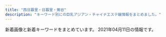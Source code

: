 ```yaml
---
title: "西日暮里・日暮里・鶯谷"
description: "キーワード別にの巨乳アジアン・チャイナエステ嬢情報をまとめました。"
---
```


新着画像と新着キーワードをまとめています。
2021年04月11日の情報です。

<DmmAffiliateIns />
<KeywordTable
  shops={
    [
    {
        "keywords": {},
        "station": "JR\u897f\u65e5\u66ae\u91cc\u99c5",
        "url": "http://onkyoukou.tyo.cm/",
        "img_links": [],
        "name": "\u6e29\u99a8\u6e2f-\u304a\u3093\u304d\u3087\u3046\u3053\u3046-"
    },
    {
        "url": "http://reijin.xyz.mn/",
        "name": "\u9e97\u4eba",
        "station": "JR\u65e5\u66ae\u91cc\u99c5\u6771\u53e3",
        "img_links": [],
        "keywords": {}
    },
    {
        "keywords": {
            "D": 50,
            "F": 3,
            "E": 6,
            "94": 3,
            "C": 18,
            "86": 19,
            "85": 17
        },
        "url": "http://www.mac-riraku106.xyz/",
        "name": "\u306f\u305f\u3061",
        "img_links": [
            "http://www.mac-riraku106.xyz/uploads/200325/1-2003251H312V4.jpg",
            "http://www.mac-riraku106.xyz/uploads/191008/1-19100Q5451M20.jpg",
            "http://www.mac-riraku106.xyz/uploads/191209/1-1912091229204E.jpg",
            "http://www.mac-riraku106.xyz/uploads/190723/1-2.jpg",
            "http://www.mac-riraku106.xyz/uploads/190926/1-1Z926131T2408.jpg",
            "http://www.mac-riraku106.xyz/uploads/190906/1-1ZZ6125225A4.jpg",
            "http://www.mac-riraku106.xyz/uploads/200818/1-200QQ55415J4.jpg",
            "http://www.mac-riraku106.xyz/uploads/191106/1-191106092J62Y.jpg",
            "http://www.mac-riraku106.xyz/static/picture/top-img09.png",
            "http://www.mac-riraku106.xyz/uploads/200801/1-200P1110412514.jpg",
            "http://www.mac-riraku106.xyz/uploads/190723/21-1.jpg",
            "http://www.mac-riraku106.xyz/uploads/200310/1-20031013091I08.jpg",
            "http://www.mac-riraku106.xyz/uploads/190926/1-1Z926131R6102.jpg",
            "http://www.mac-riraku106.xyz/uploads/191106/1-191106092T0531.jpg",
            "http://www.mac-riraku106.xyz/static/picture/2.jpg",
            "http://www.mac-riraku106.xyz/uploads/200501/1-200501144951148.jpg",
            "http://www.mac-riraku106.xyz/uploads/190906/1-1ZZ612503C39.jpg",
            "http://www.mac-riraku106.xyz/uploads/191106/1-191106092S0357.jpg",
            "http://www.mac-riraku106.xyz/static/picture/michi02.png",
            "http://www.mac-riraku106.xyz/uploads/200501/1-200501125150516.jpg",
            "http://www.mac-riraku106.xyz/uploads/191128/1-19112Q31009521.jpg",
            "http://www.mac-riraku106.xyz/uploads/190723/30-1.jpg",
            "http://www.mac-riraku106.xyz/uploads/200501/1-200501145002a7.jpg",
            "http://www.mac-riraku106.xyz/uploads/200818/1-200QQ5535E92.jpg",
            "http://www.mac-riraku106.xyz/uploads/190826/1-1ZR614462Qa.jpg",
            "http://www.mac-riraku106.xyz/uploads/190723/25-1.jpg",
            "http://www.mac-riraku106.xyz/uploads/200501/1-200501125159161.jpg",
            "http://www.mac-riraku106.xyz/static/picture/top-img03.png",
            "http://www.mac-riraku106.xyz/uploads/191128/1-19112Q3102OP.jpg",
            "http://www.mac-riraku106.xyz/uploads/191219/1-19121912423J29.jpg",
            "http://www.mac-riraku106.xyz/static/picture/top-img01.png",
            "http://www.mac-riraku106.xyz/uploads/200801/1-200P1110631926.jpg",
            "http://www.mac-riraku106.xyz/uploads/190723/10-1.jpg",
            "http://www.mac-riraku106.xyz/static/picture/1.jpg",
            "http://www.mac-riraku106.xyz/uploads/200317/1-20031G44220J0.jpg",
            "http://www.mac-riraku106.xyz/uploads/200325/1-2003251H340B9.jpg",
            "http://www.mac-riraku106.xyz/uploads/200310/1-200310130Z0421.jpg",
            "http://www.mac-riraku106.xyz/uploads/200608/1-20060Q02506204.jpg",
            "http://www.mac-riraku106.xyz/uploads/191219/1-191219124141563.jpg",
            "http://www.mac-riraku106.xyz/uploads/200501/1-200501125300127.jpg",
            "http://www.mac-riraku106.xyz/uploads/190723/34-1.jpg",
            "http://www.mac-riraku106.xyz/uploads/190723/23-3.jpg",
            "http://www.mac-riraku106.xyz/static/picture/call.png",
            "http://www.mac-riraku106.xyz/uploads/190723/23-1.jpg",
            "http://www.mac-riraku106.xyz/uploads/200317/1-20031G44235R7.jpg",
            "http://www.mac-riraku106.xyz/uploads/200501/1-200501145011C2.jpg",
            "http://www.mac-riraku106.xyz/static/picture/michi01.png",
            "http://www.mac-riraku106.xyz/uploads/190723/1-1.jpg",
            "http://www.mac-riraku106.xyz/static/picture/top-img02.png",
            "http://www.mac-riraku106.xyz/uploads/200818/1-200QQ554231G.jpg",
            "http://www.mac-riraku106.xyz/uploads/190723/10-2.jpg",
            "http://www.mac-riraku106.xyz/uploads/191209/1-191209123459153.jpg",
            "http://www.mac-riraku106.xyz/static/picture/tel.png",
            "http://www.mac-riraku106.xyz/uploads/191128/1-19112Q3111UF.jpg",
            "http://www.mac-riraku106.xyz/uploads/200501/1-200501125251121.jpg",
            "http://www.mac-riraku106.xyz/uploads/190826/1-1ZR6144611E0.jpg",
            "http://www.mac-riraku106.xyz/uploads/200608/1-20060Q0251EY.jpg",
            "http://www.mac-riraku106.xyz/uploads/190723/23-2.jpg",
            "http://www.mac-riraku106.xyz/uploads/191008/1-19100Q5453V63.jpg",
            "http://www.mac-riraku106.xyz/uploads/190723/33-1.jpg",
            "http://www.mac-riraku106.xyz/uploads/200801/1-200P1110A4M2.jpg",
            "http://www.mac-riraku106.xyz/uploads/191209/1-191209122ZY50.jpg",
            "http://www.mac-riraku106.xyz/uploads/200310/1-200310130925920.jpg",
            "http://www.mac-riraku106.xyz/uploads/200317/1-20031G4420c38.jpg"
        ],
        "station": "JR\u65e5\u66ae\u91cc\u99c5\u5357\u53e3"
    },
    {
        "url": "http://www.es-ms.work/",
        "name": "\u685c\u306e\u5bb6",
        "station": "JR\u9daf\u8c37\u99c5\u5317\u53e3",
        "keywords": {},
        "img_links": [
            "http://www.es-ms.work/img/rina1.jpg",
            "http://www.es-ms.work/images/int1.jpg",
            "http://www.es-ms.work/images/tg.jpg",
            "http://www.es-ms.work/images/interior_t.jpg",
            "http://www.es-ms.work/images/s1.png",
            "http://www.es-ms.work/images/int2.jpg",
            "http://www.es-ms.work/images/rec1.jpg",
            "http://www.es-ms.work/images/news.jpg",
            "http://www.es-ms.work/img/kaya1.jpg",
            "http://www.es-ms.work/images/staff_t.jpg",
            "http://www.es-ms.work/images/1.jpg",
            "http://www.es-ms.work/images/sys.jpg",
            "http://www.es-ms.work/img/sayuri1.jpg",
            "http://www.es-ms.work/images/3.jpg",
            "http://www.es-ms.work/staff/kaya.jpg",
            "http://www.es-ms.work/images/ac1.jpg",
            "http://www.es-ms.work/staff/rina.jpg",
            "http://www.es-ms.work/images/head.jpg",
            "http://www.es-ms.work/images/rec2.jpg",
            "http://www.es-ms.work/staff/sayuri.jpg",
            "http://www.es-ms.work/images/2.jpg"
        ]
    },
    {
        "station": "\u65e5\u66ae\u91cc\u99c5\u6771\u53e3",
        "name": "\u672a\u6765",
        "keywords": {},
        "img_links": [
            "http://www.relax-mirai.info/images/m03.jpg",
            "http://www.relax-mirai.info/images/sayuri1.jpg",
            "http://www.relax-mirai.info/i/images/sayuri1.jpg",
            "http://www.relax-mirai.info/images/qr.jpg",
            "http://www.relax-mirai.info/i/images/momo1.jpg",
            "http://www.relax-mirai.info/images/info01.jpg",
            "http://www.relax-mirai.info/gals/emi1.jpg",
            "http://www.relax-mirai.info/i/120/sayuri1.jpg",
            "http://www.relax-mirai.info/gals/kaka1.jpg",
            "http://www.relax-mirai.info/images/info02.jpg",
            "http://www.relax-mirai.info/images/momo1.jpg",
            "http://www.relax-mirai.info/images/m02.jpg",
            "http://www.relax-mirai.info/images/m04.jpg",
            "http://www.relax-mirai.info/gals/risa1.jpg",
            "http://www.relax-mirai.info/gals/aki1.jpg",
            "http://www.relax-mirai.info/images/risa1.jpg"
        ],
        "url": "http://www.relax-mirai.info/"
    },
    {
        "img_links": [
            "http://minopom.xyz/uploads/allimg/210410/1-2104101450455A.jpg",
            "http://minopom.xyz/picture/room3.jpg",
            "http://minopom.xyz/uploads/allimg/210410/1-210410145124148.jpg",
            "http://minopom.xyz/uploads/210406/1-210406143244C2.jpg",
            "http://www.minopom.xyz/picture/img.site-builder.jpg",
            "http://www.minopom.xyz/uploads/allimg/210410/1-21041014500NX.jpg",
            "http://www.minopom.xyz/picture/totop_04.png",
            "http://minopom.xyz/uploads/allimg/210410/1-210410144U4934.jpg",
            "http://www.minopom.xyz/uploads/allimg/210410/1-210410145204C9.jpg",
            "http://minopom.xyz/uploads/allimg/210406/1-21040614313L45.jpg",
            "http://minopom.xyz/uploads/allimg/210410/1-21041014413S64.jpg",
            "http://minopom.xyz/uploads/allimg/210410/1-21041014500NX.jpg",
            "http://www.minopom.xyz/uploads/allimg/210410/1-210410144U4934.jpg",
            "http://www.minopom.xyz/picture/head.jpg",
            "http://minopom.xyz/picture/head.jpg",
            "http://minopom.xyz/uploads/allimg/210410/1-210410144323118.jpg",
            "http://www.minopom.xyz/uploads/allimg/210410/1-21041014450GC.jpg",
            "http://minopom.xyz/picture/room1.jpg",
            "http://www.minopom.xyz/uploads/allimg/210410/1-210410144323118.jpg",
            "http://minopom.xyz/uploads/allimg/210410/1-210410144PY50.jpg",
            "http://minopom.xyz/picture/room2.jpg",
            "http://minopom.xyz/uploads/allimg/210410/1-210410145204C9.jpg",
            "http://minopom.xyz/uploads/210406/1-210406143111G0.jpg",
            "http://www.minopom.xyz/uploads/allimg/210410/1-2104101450455A.jpg",
            "http://minopom.xyz/uploads/210406/1-2104061433121E.jpg",
            "http://minopom.xyz/picture/totop_04.png",
            "http://minopom.xyz/uploads/allimg/210410/1-21041014450GC.jpg",
            "http://minopom.xyz/picture/img.site-builder.jpg",
            "http://www.minopom.xyz/uploads/allimg/210410/1-210410145124148.jpg",
            "http://www.minopom.xyz/uploads/allimg/210410/1-21041014413S64.jpg"
        ],
        "name": "\u30ed\u30fc\u30ba",
        "station": "JR\u7530\u7aef\u99c5",
        "keywords": {
            "\u4e73": 4
        },
        "url": "http://minopom.xyz/"
    },
    {
        "name": "\u6797\u30de\u30c3\u30b5\u30fc\u30b8",
        "url": "http://www.night.ne.jp/tokyo/hayasi/",
        "keywords": {},
        "img_links": [
            "http://www.night.ne.jp/nightnet/img/15.jpg",
            "http://www.night.ne.jp/_format/P/img/index_enter_1.jpg",
            "http://www.night.ne.jp/tokyo/hayasi/img/index_top.jpg",
            "http://www.night.ne.jp/tokyo/hayasi/img/index_view.jpg",
            "http://www.night.ne.jp/tokyo/hayasi/img/view_4.jpg",
            "http://www.night.ne.jp/tokyo/hayasi/img/view_1.jpg",
            "http://www.night.ne.jp/nightnet/img/17.jpg",
            "http://www.night.ne.jp/_format/P/img/over_msg_02.jpg",
            "http://www.night.ne.jp/nightnet/img/9.jpg",
            "http://www.night.ne.jp/nightnet/img/4.jpg",
            "http://www.night.ne.jp/tokyo/hayasi/img/view_2.jpg",
            "http://www.night.ne.jp/nightnet/img/8.jpg",
            "http://www.night.ne.jp/nightnet/img/2.jpg",
            "http://www.night.ne.jp/tokyo/hayasi/img/view_6.jpg",
            "http://www.night.ne.jp/tokyo/hayasi/img/index.jpg",
            "http://www.night.ne.jp/_format/P/img/over_msg_01.jpg",
            "http://www.night.ne.jp/_format/W/img/whats_view.jpg",
            "http://www.night.ne.jp/nightnet/img/13.jpg",
            "http://www.night.ne.jp/nightnet/img/7.jpg",
            "http://www.night.ne.jp/tokyo/hayasi/img/qr_code.jpg",
            "http://www.night.ne.jp/nightnet/img/12a.jpg",
            "http://www.night.ne.jp/nightnet/img/3.jpg",
            "http://www.night.ne.jp/nightnet/img/1.jpg",
            "http://www.night.ne.jp/nightnet/img/14.jpg",
            "http://www.night.ne.jp/tokyo/hayasi/img/view_3.jpg",
            "http://www.night.ne.jp/nightnet/img/16.jpg",
            "http://www.night.ne.jp/nightnet/img/6.jpg",
            "http://www.night.ne.jp/tokyo/hayasi/img_staff/g_7181.jpg",
            "http://www.night.ne.jp/tokyo/hayasi/img/view_5.jpg",
            "http://www.night.ne.jp/nightnet/img/10.jpg",
            "http://www.night.ne.jp/_format/P/img/whats_news.jpg",
            "http://www.night.ne.jp/nightnet/img/11.jpg",
            "http://www.night.ne.jp/nightnet/img/5.jpg"
        ],
        "station": "JR\u65e5\u66ae\u91cc\u99c5"
    },
    {
        "img_links": [
            "http://flowerscent.este.work/2/uploadimg/1600260826.jpg",
            "http://flowerscent.este.work/head_2_4691_1553674270815382.png",
            "http://flowerscent.este.work/2/uploadimg/1616469849.jpg",
            "http://flowerscent.este.work/2/uploadimg/1599833697.jpg",
            "http://flowerscent.este.work/head_1_4691_1553674270167089.png",
            "http://flowerscent.este.work/head_3_4691_1556258938113847.png"
        ],
        "station": "JR\u897f\u65e5\u66ae\u91cc\u99c5",
        "url": "http://flowerscent.este.work/",
        "keywords": {
            "83": 36,
            "86": 24,
            "87": 12,
            "D": 24,
            "C": 36,
            "E": 12
        },
        "name": "\u3075\u308f\u3075\u308f"
    },
    {
        "url": "http://chou.ies.bz/",
        "name": "\u706f\u308a\u5c4b",
        "img_links": [
            "http://chou.ies.bz/images/mobile.png",
            "http://chou.ies.bz/photos/sites/85/2019/07/2019070509385227.jpg",
            "http://chou.ies.bz/images/n1.jpg",
            "http://chou.ies.bz/images/s_staff.jpg",
            "http://chou.ies.bz/photos/sites/85/2020/10/2020100610383828.jpg",
            "http://chou.ies.bz/images/n3.png",
            "http://chou.ies.bz/photos/sites/85/2020/12/2020121802483415.jpg",
            "http://chou.ies.bz/photos/sites/85/2019/07/2019070106320474.jpg",
            "http://chou.ies.bz/photos/sites/85/2019/06/2019062803491517.jpg",
            "http://chou.ies.bz/photos/sites/85/2019/07/2019070106340260.jpg",
            "http://chou.ies.bz/images/s_news.png",
            "http://chou.ies.bz/images/s3.png",
            "http://chou.ies.bz/photos/sites/85/2020/12/2020120204265615.jpg",
            "http://chou.ies.bz/photos/sites/85/2020/12/2020120204150858.jpg",
            "http://chou.ies.bz/images/top.png",
            "http://chou.ies.bz/images/s_pick.png",
            "http://chou.ies.bz/images/s1.png",
            "http://chou.ies.bz/photos/sites/85/2019/07/2019070106333414.jpg",
            "http://chou.ies.bz/photos/sites/85/2019/07/2019070106330942.jpg",
            "http://chou.ies.bz/photos/sites/85/2020/10/2020100610370157.jpg",
            "http://chou.ies.bz/photos/sites/85/2019/12/2019120602315853.jpg"
        ],
        "keywords": {
            "D": 7,
            "87": 1,
            "86": 6,
            "C": 1,
            "84": 1
        },
        "station": "JR\u897f\u65e5\u66ae\u91cc\u99c5"
    },
    {
        "name": "\u30bd\u30d5\u30a3\u30a2",
        "img_links": [
            "https://www.sofia-est.com/img/girl/thumb/s97_2.jpg",
            "https://www.sofia-est.com/img/girl/list/s81_list.jpg",
            "https://www.sofia-est.com/img/girl/thumb/s81_1.jpg",
            "https://www.sofia-est.com/img/material/gm2_rollout.png",
            "https://www.sofia-est.com/img/material/noimg_m.jpg",
            "https://www.sofia-est.com/img/girl/list/s94_list.jpg",
            "https://www.sofia-est.com/img/girl/list/s100_list.jpg",
            "https://www.sofia-est.com/img/material/top_movie.png",
            "https://www.sofia-est.com/img/material/photo4.jpg",
            "https://www.sofia-est.com/img/material/mob_t4.jpg",
            "https://www.sofia-est.com/img/girl/main/s106_1.jpg",
            "https://www.sofia-est.com/img/girl/pickup/pickup20200111122329.jpg",
            "https://www.sofia-est.com/img/girl/main/s100_1.jpg",
            "https://www.sofia-est.com/img/what/coupon202009.png",
            "https://www.sofia-est.com/img/material/page3_1_subt1.png",
            "https://www.sofia-est.com/img/girl/thumb/s81_2.jpg",
            "https://www.sofia-est.com/img/girl/main/s111_1.jpg",
            "https://www.sofia-est.com/img/girl/thumb/s99_2.jpg",
            "https://www.sofia-est.com/img/material/page8_subt2.png",
            "https://www.sofia-est.com/img/material/sd_rt_btn.png",
            "https://www.sofia-est.com/img/material/mob_m3_rev1.jpg",
            "https://www.sofia-est.com/img/girl/main/s85_1.jpg",
            "https://www.sofia-est.com/img/girl/thumb/s85_2.jpg",
            "https://www.sofia-est.com/img/girl/thumb/s89_2.jpg",
            "https://www.sofia-est.com/img/material/page6_subt2.png",
            "https://www.sofia-est.com/img/material/page5_subt2.png",
            "https://www.sofia-est.com/img/material/mob_t5.jpg",
            "https://www.sofia-est.com/img/girl/list/s89_list.jpg",
            "https://www.sofia-est.com/img/girl/thumb/s94_1.jpg",
            "https://www.sofia-est.com/img/girl/thumb/s94_2.jpg",
            "https://www.sofia-est.com/img/material/top_kodawari.png",
            "https://www.sofia-est.com/img/material/gm1_rollout.png",
            "https://www.sofia-est.com/img/material/mob_t1.jpg",
            "https://www.sofia-est.com/img/girl/thumb/s57_1.jpg",
            "https://www.sofia-est.com/img/material/pagetop_rollout.png",
            "https://www.sofia-est.com/img/girl/thumb/s106_4.jpg",
            "https://www.sofia-est.com/img/material/gm3_rollout.png",
            "https://www.sofia-est.com/img/material/photobig.jpg",
            "https://www.sofia-est.com/img/girl/pickup/pickup20190509222453.jpg",
            "https://www.sofia-est.com/img/girl/list/s106_list.jpg",
            "https://www.sofia-est.com/img/girl/pickup/pickup20191220093623.jpg",
            "https://www.sofia-est.com/img/material/course_tanta1.png",
            "https://www.sofia-est.com/img/girl/thumb/s106_3.jpg",
            "https://www.sofia-est.com/img/material/page4_subt1.png",
            "https://www.sofia-est.com/img/material/top_camp.png",
            "https://www.sofia-est.com/img/girl/list/s85_list.jpg",
            "https://www.sofia-est.com/img/girl/main/s99_1.jpg",
            "https://www.sofia-est.com/img/girl/thumb/s55_1.jpg",
            "https://www.sofia-est.com/img/material/photo1.jpg",
            "https://www.sofia-est.com/img/girl/thumb/s85_1.jpg",
            "https://www.sofia-est.com/img/material/course_tanta2.png",
            "https://www.sofia-est.com/img/material/page6_subt3.png",
            "https://www.sofia-est.com/img/material/page3_1_subt2.png",
            "https://www.sofia-est.com/img/material/page7_subt1.png",
            "https://www.sofia-est.com/img/girl/thumb/s56_1.jpg",
            "https://www.sofia-est.com/img/material/mobileqr.png",
            "https://www.sofia-est.com/img/material/photo5.jpg",
            "https://www.sofia-est.com/img/material/top_news.png",
            "https://www.sofia-est.com/img/material/page2_subt1.png",
            "https://www.sofia-est.com/img/girl/thumb/s108_1.jpg",
            "https://www.sofia-est.com/img/girl/main/s84_1.jpg",
            "https://www.sofia-est.com/img/girl/thumb/s84_2.jpg",
            "https://www.sofia-est.com/img/girl/mobilepickup/mobilepickup20200302124127.jpg",
            "https://www.sofia-est.com/img/material/movieicon.png",
            "https://www.sofia-est.com/img/material/hosi5.png",
            "https://www.sofia-est.com/img/girl/thumb/s100_2.jpg",
            "https://www.sofia-est.com/img/material/gm4_rollout.png",
            "https://www.sofia-est.com/img/top/topslide20141210.jpg",
            "https://www.sofia-est.com/img/girl/thumb/s81_5.jpg",
            "https://www.sofia-est.com/img/material/mob_m5.jpg",
            "https://www.sofia-est.com/img/material/photo6.jpg",
            "https://www.sofia-est.com/img/girl/list/s99_list.jpg",
            "https://www.sofia-est.com/img/girl/thumb/s84_1.jpg",
            "https://www.sofia-est.com/img/girl/main/s56_1.jpg",
            "https://www.sofia-est.com/img/girl/list/s111_list.jpg",
            "https://www.sofia-est.com/img/girl/thumb/s100_1.jpg",
            "https://www.sofia-est.com/img/girl/list/s55_list.jpg",
            "https://www.sofia-est.com/img/material/gm6_rollout.png",
            "https://www.sofia-est.com/img/material/mob_t3.jpg",
            "https://www.sofia-est.com/img/girl/thumb/s111_1.jpg",
            "https://www.sofia-est.com/img/girl/list/s92_list.jpg",
            "https://www.sofia-est.com/img/girl/thumb/s89_1.jpg",
            "https://www.sofia-est.com/img/girl/thumb/s92_2.jpg",
            "https://www.sofia-est.com/img/girl/thumb/s106_5.jpg",
            "https://www.sofia-est.com/img/girl/thumb/s81_4.jpg",
            "https://www.sofia-est.com/img/material/photo7.jpg",
            "https://www.sofia-est.com/img/girl/main/s81_1.jpg",
            "https://www.sofia-est.com/img/material/top_newface.png",
            "https://www.sofia-est.com/img/material/photo8.jpg",
            "https://www.sofia-est.com/img/material/mob_t2.jpg",
            "https://www.sofia-est.com/img/material/iph.png",
            "https://www.sofia-est.com/img/girl/thumb/s56_2.jpg",
            "https://www.sofia-est.com/img/material/top_twitter.png",
            "https://www.sofia-est.com/img/material/top_kodawariimg1.jpg",
            "https://www.sofia-est.com/img/material/mob_m4.jpg",
            "https://www.sofia-est.com/img/material/phototxt.jpg",
            "https://www.sofia-est.com/img/girl/thumb/s92_1.jpg",
            "https://www.sofia-est.com/img/girl/thumb/s106_2.jpg",
            "https://www.sofia-est.com/img/material/noimg_b.jpg",
            "https://www.sofia-est.com/img/girl/main/s92_1.jpg",
            "https://www.sofia-est.com/img/top/topslide20141211.jpg",
            "https://www.sofia-est.com/img/material/photo2.jpg",
            "https://www.sofia-est.com/img/material/page8_subt1.png",
            "https://www.sofia-est.com/img/material/page5_subt1.png",
            "https://www.sofia-est.com/img/material/top_pickup.png",
            "https://www.sofia-est.com/img/material/gm5_rollout.png",
            "https://www.sofia-est.com/img/girl/list/s97_list.jpg",
            "https://www.sofia-est.com/img/material/mob_m1_rev1.jpg",
            "https://www.sofia-est.com/img/material/yakusoku.png",
            "https://www.sofia-est.com/img/material/page3_subt1.png",
            "https://www.sofia-est.com/img/girl/thumb/s85_3.jpg",
            "https://www.sofia-est.com/img/girl/list/s57_list.jpg",
            "https://www.sofia-est.com/img/banner/koko_120x60.png",
            "https://www.sofia-est.com/img/material/top_infomation.png",
            "https://www.sofia-est.com/img/girl/pickup/pickup20191220093702.jpg",
            "https://www.sofia-est.com/img/material/movie_right_yaji.png",
            "https://www.sofia-est.com/img/material/courseoption_rev1.png",
            "https://www.sofia-est.com/img/girl/thumb/s81_3.jpg",
            "https://www.sofia-est.com/img/material/top_about.png",
            "https://www.sofia-est.com/img/girl/thumb/s99_1.jpg",
            "https://www.sofia-est.com/img/material/doublecourse_rev1.png",
            "https://www.sofia-est.com/img/girl/list/s84_list.jpg",
            "https://www.sofia-est.com/img/material/photo3.jpg",
            "https://www.sofia-est.com/img/girl/thumb/s97_1.jpg",
            "https://www.sofia-est.com/img/material/movie_left_yaji.png",
            "https://www.sofia-est.com/img/material/noimg_thumb.jpg",
            "https://www.sofia-est.com/img/girl/main/s89_1.jpg",
            "https://www.sofia-est.com/img/material/mob_m2_rev1.jpg",
            "https://www.sofia-est.com/img/girl/list/s108_list.jpg",
            "https://www.sofia-est.com/img/girl/list/s56_list.jpg",
            "https://www.sofia-est.com/img/material/page6_subt1.png",
            "https://www.sofia-est.com/img/girl/main/s94_1.jpg",
            "https://www.sofia-est.com/img/material/mob_youtube.png",
            "https://www.sofia-est.com/img/girl/thumb/s106_1.jpg",
            "https://www.sofia-est.com/img/girl/main/s97_1.jpg",
            "https://www.sofia-est.com/img/material/movie20141210.jpg",
            "https://www.sofia-est.com/img/material/page4_subt2.png",
            "https://www.sofia-est.com/img/top/topslide20150918.jpg",
            "https://www.sofia-est.com/img/material/coursepoint_rev2.png"
        ],
        "station": "JR\u65e5\u66ae\u91cc\u99c5\u5357\u53e3",
        "url": "https://www.sofia-est.com/",
        "keywords": {
            "G": 1,
            "\u30bb\u30af\u30b7\u30fc": 18,
            "\u30c0\u30a4\u30ca\u30de\u30a4\u30c8": 1
        }
    },
    {
        "img_links": [
            "http://esthe-aroma.red/images/r1.jpg",
            "http://esthe-aroma.red/images/r4.jpg",
            "http://esthe-aroma.red/images/cg07.jpg",
            "http://esthe-aroma.red/images/cg02.jpg",
            "http://esthe-aroma.red/images/cg04.jpg",
            "http://esthe-aroma.red/images/r3.jpg",
            "http://esthe-aroma.red/images/cg01.jpg",
            "http://esthe-aroma.red/images/staff_s.png",
            "http://esthe-aroma.red/images/sruru.jpg",
            "http://esthe-aroma.red/images/top.png",
            "http://esthe-aroma.red/images/cg06.jpg",
            "http://esthe-aroma.red/images/kan.jpg",
            "http://esthe-aroma.red/images/evetop.png",
            "http://esthe-aroma.red/images/news.png",
            "http://esthe-aroma.red/images/cg10.jpg",
            "http://esthe-aroma.red/images/imm.jpg",
            "http://esthe-aroma.red/images/precau.png",
            "http://esthe-aroma.red/images/cg08.jpg",
            "http://esthe-aroma.red/images/cg09.jpg",
            "http://esthe-aroma.red/images/r2.jpg",
            "http://esthe-aroma.red/images/rec.png",
            "http://esthe-aroma.red/link/menlog.jpg",
            "http://esthe-aroma.red/images/cg03.jpg"
        ],
        "station": "JR\u65e5\u66ae\u91cc\u99c5\u6771\u53e3",
        "name": "\u548c\u5408 \u308f\u3054\u3046",
        "url": "http://esthe-aroma.red/",
        "keywords": {
            "D": 8,
            "86": 9,
            "E": 1
        }
    },
    {
        "url": "http://www.hohoemi.es-relax.info/",
        "station": "JR\u897f\u65e5\u66ae\u91cc\u99c5",
        "keywords": {},
        "img_links": [
            "http://www.hohoemi.es-relax.info/i/room/r01.jpg",
            "http://www.hohoemi.es-relax.info/i/room/r04.jpg",
            "http://www.hohoemi.es-relax.info/images/newsbar.jpg",
            "http://www.hohoemi.es-relax.info/images/r02.jpg",
            "http://www.hohoemi.es-relax.info/i/room/r02.jpg",
            "http://www.hohoemi.es-relax.info/gals/nanami1.jpg",
            "http://www.hohoemi.es-relax.info/gals/monika1.jpg",
            "http://www.hohoemi.es-relax.info/images/img03.jpg",
            "http://www.hohoemi.es-relax.info/i/room/r03.jpg",
            "http://www.hohoemi.es-relax.info/images/img04.jpg",
            "http://www.hohoemi.es-relax.info/images/r05.jpg",
            "http://www.hohoemi.es-relax.info/images/img02.jpg",
            "http://www.hohoemi.es-relax.info/gals/yuri1.jpg",
            "http://www.hohoemi.es-relax.info/gals/nana1.jpg",
            "http://www.hohoemi.es-relax.info/images/nanami1.jpg",
            "http://www.hohoemi.es-relax.info/gals/mirai1.jpg",
            "http://www.hohoemi.es-relax.info/gals/egao1.jpg",
            "http://www.hohoemi.es-relax.info/gals/karin1.jpg",
            "http://www.hohoemi.es-relax.info/images/r03.jpg",
            "http://www.hohoemi.es-relax.info/images/162-1.jpg",
            "http://www.hohoemi.es-relax.info/gals/rika1.jpg",
            "http://www.hohoemi.es-relax.info/images/r04.jpg",
            "http://www.hohoemi.es-relax.info/gals/yuyu1.jpg",
            "http://www.hohoemi.es-relax.info/images/r01.jpg"
        ],
        "name": "\u307b\u307b\u3048\u307f"
    },
    {
        "station": "JR\u65e5\u66ae\u91cc\u99c5\u6771\u53e3",
        "url": "http://es-minami.com/",
        "name": "\u307f\u306a\u307f",
        "img_links": [
            "http://www.es-minami.com/images/rika1.jpg",
            "http://es-minami.com/images/pick_staff6.jpg",
            "http://es-minami.com/images/nana1.jpg",
            "http://www.es-minami.com/images/nana1.jpg",
            "http://es-minami.com/gals/sakura1.jpg",
            "http://es-minami.com/images/riri1.jpg",
            "http://www.es-minami.com/images/mika1.jpg",
            "http://www.es-minami.com/images/mobole.png",
            "http://es-minami.com/gals/rika1.jpg",
            "http://es-minami.com/images/mika2.jpg",
            "http://www.es-minami.com/img/nana1.jpg",
            "http://es-minami.com/img/sayuri2.jpg",
            "http://www.es-minami.com/img/riri1.jpg",
            "http://es-minami.com/img/mika1.jpg",
            "http://es-minami.com/img/mika2.jpg",
            "http://es-minami.com/gals/mika1.jpg",
            "http://es-minami.com/img/nana1.jpg",
            "http://www.es-minami.com/gals/sayuri1.jpg",
            "http://www.es-minami.com/gals/nana1.jpg",
            "http://es-minami.com/img/riri1.jpg",
            "http://www.es-minami.com/images/yuki1.jpg",
            "http://www.es-minami.com/img/mika2.jpg",
            "http://es-minami.com/gals/nana1.jpg",
            "http://es-minami.com/images/news.png",
            "http://es-minami.com/img/yuki1.jpg",
            "http://www.es-minami.com/gals/yuki1.jpg",
            "http://es-minami.com/gals/sayuri2.jpg",
            "http://www.es-minami.com/images/riri1.jpg",
            "http://es-minami.com/images/mika1.jpg",
            "http://www.es-minami.com/images/sayuri1.jpg",
            "http://www.es-minami.com/images/news.png",
            "http://www.es-minami.com/img/sayuri1.jpg",
            "http://es-minami.com/images/sayuri2.jpg",
            "http://es-minami.com/gals/yuki1.jpg",
            "http://www.es-minami.com/images/pick_staff6.jpg",
            "http://es-minami.com/gals/riri1.jpg",
            "http://www.es-minami.com/img/sayuri2.jpg",
            "http://es-minami.com/gals/sayuri1.jpg",
            "http://www.es-minami.com/gals/sayuri2.jpg",
            "http://es-minami.com/img/sayuri1.jpg",
            "http://www.es-minami.com/images/mika2.jpg",
            "http://www.es-minami.com/gals/sakura1.jpg",
            "http://www.es-minami.com/img/yuki1.jpg",
            "http://www.es-minami.com/images/sayuri2.jpg",
            "http://es-minami.com/images/rika1.jpg",
            "http://es-minami.com/images/yuki1.jpg",
            "http://www.es-minami.com/img/mika1.jpg",
            "http://www.es-minami.com/gals/rika1.jpg",
            "http://www.es-minami.com/gals/mika2.jpg",
            "http://es-minami.com/images/mobole.png",
            "http://www.es-minami.com/gals/mika1.jpg",
            "http://es-minami.com/images/sayuri1.jpg",
            "http://www.es-minami.com/gals/riri1.jpg",
            "http://es-minami.com/gals/mika2.jpg",
            "http://es-minami.com/images/staff-bar.png",
            "http://www.es-minami.com/images/staff-bar.png"
        ],
        "keywords": {}
    },
    {
        "img_links": [
            "http://www.ai-lian.work/images/ta.jpg",
            "http://www.ai-lian.work/images/interior_t.jpg",
            "http://www.ai-lian.work/images/1.jpg",
            "http://www.ai-lian.work/images/2.jpg",
            "http://www.ai-lian.work/images/int2.jpg",
            "http://www.ai-lian.work/images/sys1.jpg",
            "http://www.ai-lian.work/images/mobile.jpg",
            "http://www.ai-lian.work/images/news.jpg",
            "http://www.ai-lian.work/images/line.png",
            "http://www.ai-lian.work/img/aya1.jpg",
            "http://www.ai-lian.work/images/tel.jpg",
            "http://www.ai-lian.work/images/int1.jpg",
            "http://www.ai-lian.work/images/rec1.jpg",
            "http://www.ai-lian.work/images/staff_t.jpg",
            "http://www.ai-lian.work/img/yui1.jpg",
            "http://www.ai-lian.work/img/saya1.jpg",
            "http://www.ai-lian.work/images/3.jpg",
            "http://www.ai-lian.work/images/head.jpg"
        ],
        "url": "http://www.ai-lian.work/",
        "keywords": {},
        "name": "\u5fc3\u7f8e",
        "station": "JR\u9daf\u8c37\u99c5\u5317\u53e3"
    },
    {
        "name": "\u5065\u7f8e\u5802",
        "img_links": [
            "http://es-rlx.com/staff/sakura/01.jpg",
            "http://es-rlx.com/img/access/roaddm.png",
            "http://es-rlx.com/pic/top3.jpg",
            "http://es-rlx.com/pic/head.png",
            "http://es-rlx.com/img/ttl_staff.png",
            "http://es-rlx.com/staff/anna/01mb.jpg",
            "http://es-rlx.com/img/ttl_mobile.png",
            "http://es-rlx.com/staff/yuki/01mb.jpg",
            "http://es-rlx.com/img/access/road04.jpg",
            "http://es-rlx.com/staff/rumi/01mb.jpg",
            "http://es-rlx.com/staff/minami/01.jpg",
            "http://es-rlx.com/pic/top1.jpg",
            "http://es-rlx.com/img/access/kanban.png",
            "http://es-rlx.com/staff/minami/01mb.jpg",
            "http://es-rlx.com/staff/mai/01mb.jpg",
            "http://es-rlx.com/img/ttl_rec.png",
            "http://es-rlx.com/staff/mai/01.jpg",
            "http://es-rlx.com/img/access/road03.jpg",
            "http://es-rlx.com/img/ttl_tnew.png",
            "http://es-rlx.com/img/access/road01.jpg",
            "http://es-rlx.com/staff/sakura/01mb.jpg",
            "http://es-rlx.com/img/youtube.jpg",
            "http://es-rlx.com/staff/anna/01.jpg",
            "http://es-rlx.com/staff/yuki/01.jpg",
            "http://es-rlx.com/img/ft_tel.png",
            "http://es-rlx.com/img/access/road02.jpg",
            "http://es-rlx.com/pic/top2.jpg",
            "http://es-rlx.com/staff/rumi/01.jpg",
            "http://es-rlx.com/i/files/homeimg.jpg"
        ],
        "keywords": {
            "C": 21
        },
        "url": "http://es-rlx.com/",
        "station": "JR\u9daf\u8c37\u99c5\u5317\u53e3"
    },
    {
        "url": "http://momo.tyo.cm/",
        "station": "JR\u65e5\u66ae\u91cc\u99c5\u5357\u53e3",
        "keywords": {
            "D": 20,
            "86": 15,
            "85": 5
        },
        "name": "\u6843",
        "img_links": [
            "http://momo.tyo.cm/images/nav_link04.png",
            "http://momo.tyo.cm/images/news.png",
            "http://momo.tyo.cm/images/nav_link01.png",
            "http://momo.tyo.cm/images/tit03.png",
            "http://momo.tyo.cm/images/pagetop.png",
            "http://momo.tyo.cm/images/tit_com.png",
            "http://momo.tyo.cm/images/tit_com02.png",
            "http://momo.tyo.cm/images/bg_pick.png",
            "http://momo.tyo.cm/images/top_slider02.jpg",
            "http://momo.tyo.cm/photos/sites/53/2021/02/2021021607405730.jpg",
            "http://momo.tyo.cm/photos/sites/53/2021/02/2021021607405578.jpg",
            "http://momo.tyo.cm/photos/sites/53/2021/02/2021021607405658.jpg",
            "http://momo.tyo.cm/images/tit05.png",
            "http://momo.tyo.cm/images/tit_com01.png",
            "http://momo.tyo.cm/images/nav_link03.png",
            "http://momo.tyo.cm/images/nav_link02.png",
            "http://momo.tyo.cm/images/tit04.png",
            "http://momo.tyo.cm/images/border02.png",
            "http://momo.tyo.cm/images/tit_com05.png",
            "http://momo.tyo.cm/images/tit_com03.png",
            "http://momo.tyo.cm/images/tit02.png",
            "http://momo.tyo.cm/images/nav_link06.png",
            "http://momo.tyo.cm/images/tit_link01.png",
            "http://momo.tyo.cm/images/nav_link05.png",
            "http://momo.tyo.cm/images/top_slider01.jpg",
            "http://momo.tyo.cm/photos/sites/53/2021/02/2021021607405882.jpg",
            "http://momo.tyo.cm/images/tit_staff.png",
            "http://momo.tyo.cm/images/tit_com04.png",
            "http://momo.tyo.cm/images/border01.png",
            "http://momo.tyo.cm/images/tit01.png"
        ]
    },
    {
        "station": "\u753a\u5c4b\u99c51\u756a\u51fa\u53e3",
        "name": "\u3082\u307f\u306e\u6728",
        "url": "https://mominoki.tyo.ac/",
        "keywords": {
            "83": 4,
            "85": 11,
            "C": 11,
            "87": 7,
            "D": 22,
            "E": 4,
            "86": 4
        },
        "img_links": [
            "https://mominoki.tyo.ac/images/room4.jpg",
            "https://mominoki.tyo.ac/images/room3.jpg",
            "https://mominoki.tyo.ac/photos/sites/41/2020/09/2020092804344859.jpg",
            "https://mominoki.tyo.ac/photos/sites/41/2020/09/2020092804344656.jpg",
            "https://mominoki.tyo.ac/images/themes/pink/s_pickup.png",
            "https://mominoki.tyo.ac/photos/sites/41/2020/09/2020092801595154.jpg",
            "https://mominoki.tyo.ac/images/themes/pink/no2.png",
            "https://mominoki.tyo.ac/images/themes/pink/mobile.jpg",
            "https://mominoki.tyo.ac/photos/sites/41/2020/09/2020092804344750.jpg",
            "https://mominoki.tyo.ac/images/themes/pink/s_news.png",
            "https://mominoki.tyo.ac/images/themes/pink/s_ranking.png",
            "https://mominoki.tyo.ac/photos/sites/41/2021/03/202103150746598.jpg",
            "https://mominoki.tyo.ac/images/themes/pink/r3.jpg",
            "https://mominoki.tyo.ac/images/themes/pink/s_staff.png",
            "https://mominoki.tyo.ac/images/themes/pink/no1.png",
            "https://mominoki.tyo.ac/images/themes/pink/line.png",
            "https://mominoki.tyo.ac/images/room1.jpg",
            "https://mominoki.tyo.ac/photos/sites/41/2021/03/202103150747058.jpg",
            "https://mominoki.tyo.ac/photos/sites/41/2020/11/2020111401222038.jpg",
            "https://mominoki.tyo.ac/images/themes/pink/s_newface.png",
            "https://mominoki.tyo.ac/images/room2.jpg",
            "https://mominoki.tyo.ac/photos/sites/41/2020/09/2020092810535583.jpg"
        ]
    },
    {
        "station": "JR\u65e5\u66ae\u91cc\u99c5\u6771\u53e3",
        "url": "http://www.en-nippori.net/",
        "img_links": [
            "http://www.en-nippori.net/image/mainparts/images/navi01_07.jpg",
            "http://www.en-nippori.net/image/mainparts/images/navi01_06.jpg",
            "http://www.en-nippori.net/image/index/top.jpg",
            "http://www.en-nippori.net/image/therapist/01.jpg",
            "http://www.en-nippori.net/image/therapist/02.jpg",
            "http://www.en-nippori.net/image/mainparts/images/navi01_02.jpg",
            "http://www.en-nippori.net/image/therapist/04.jpg",
            "http://www.en-nippori.net/image/mainparts/images/navi01_05.jpg",
            "http://www.en-nippori.net/image/mainparts/images/navi01_03.jpg",
            "http://www.en-nippori.net/image/mainparts/main.jpg",
            "http://www.en-nippori.net/image/therapist/06.jpg",
            "http://www.en-nippori.net/image/therapist/03.jpg",
            "http://www.en-nippori.net/image/mainparts/images/navi01_04.jpg"
        ],
        "name": "\u7e01",
        "keywords": {
            "C": 6
        }
    },
    {
        "img_links": [
            "http://lapis.tyo.cm/images/s_pick.jpg",
            "http://lapis.tyo.cm/photos/sites/75/2021/01/2021010407562324.jpg",
            "http://lapis.tyo.cm/photos/sites/75/2021/01/2021010407562697.jpg",
            "http://lapis.tyo.cm/images/s_blog.jpg",
            "http://lapis.tyo.cm/images/nbj3.jpg",
            "http://lapis.tyo.cm/images/pick_bj1.jpg",
            "http://lapis.tyo.cm/images/s_staff.jpg",
            "http://lapis.tyo.cm/images/s_face.jpg",
            "http://lapis.tyo.cm/images/mobile.jpg",
            "http://lapis.tyo.cm/images/top.png",
            "http://lapis.tyo.cm/images/nbj1.jpg",
            "http://lapis.tyo.cm/photos/sites/75/2021/01/2021010407562482.jpg",
            "http://lapis.tyo.cm/images/new.jpg",
            "http://lapis.tyo.cm/images/pick_bj3.jpg",
            "http://lapis.tyo.cm/photos/sites/75/2021/01/2021010407562290.jpg"
        ],
        "name": "\u30e9\u30d4\u30b9",
        "keywords": {
            "86": 7,
            "87": 4,
            "83": 4,
            "D": 15
        },
        "station": "JR\u9daf\u8c37\u99c5\u5317\u53e3",
        "url": "http://lapis.tyo.cm/"
    }
]
}
/>
<DmmAffiliateScript />

